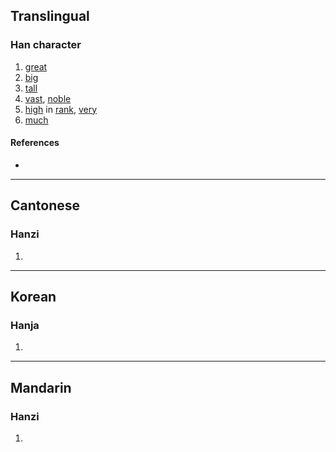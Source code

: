 {{character info/new}}
==Translingual==

===Han character===
{{Han char|rn=9|rad=人|as=08|sn=10|four=|canj=OROK|ids=⿰亻⿱口矢}}

# [[great]]
# [[big]]
# [[tall]]
# [[vast]], [[noble]]
# [[high]] in [[rank]], [[very]]
# [[much]]

====References====
* {{Han ref|kx=0109.171|uh=3468|ud=13416}}

----

==Cantonese==

===Hanzi===
{{yue-hanzi|jyut=[[zyu5]]|y=jyu5}}

# {{defn|lang=yue|sort=人08}}

----

==Korean==

===Hanja===
{{ko-hanja|hangeul=오|rv=o|mr=o|y=o}}

# {{defn|lang=ko|sort=人08}}

----

==Mandarin==

===Hanzi===
{{cmn-hanzi|pin=[[yǔ]] ([[yu3]])|wg=yü<sup>3</sup>}}

# {{defn|lang=cmn|sort=人08}}